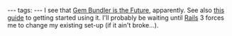 ---
tags:
---
I see that [http://litanyagainstfear.com/blog/2009/10/14/gem-bundler-is-the-future/ Gem Bundler is the Future], apparently. See also [http://tomafro.net/2009/11/a-rails-template-for-gem-bundler this guide] to getting started using it. I'll probably be waiting until [[Rails]] 3 forces me to change my existing set-up (if it ain't broke...).
